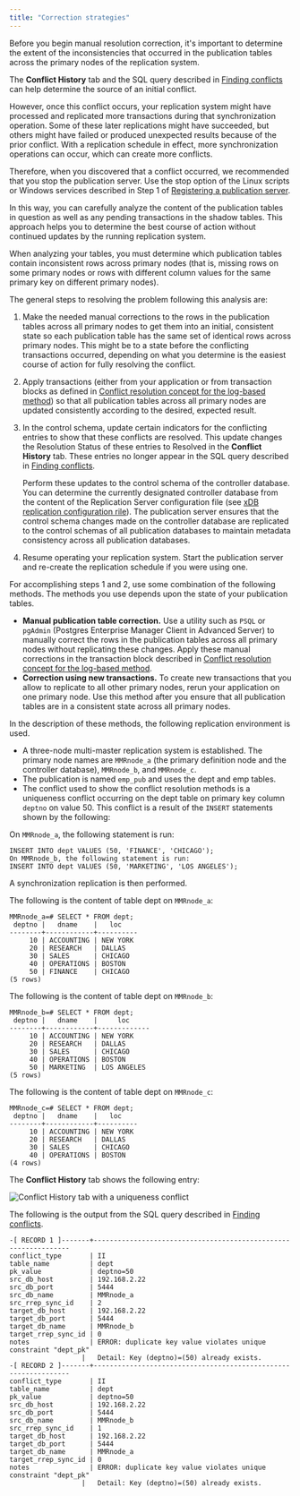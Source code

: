 ```yaml
---
title: "Correction strategies"
---
```


<div id="overview_correction_strategies_log_based" class="registered_link"></div>

Before you begin manual resolution correction, it's important to determine the extent of the inconsistencies that occurred in the publication tables across the primary nodes of the replication system.

The **Conflict History** tab and the SQL query described in [Finding conflicts](../09_manual_conflict_resolution_trigger_based_method/01_find_conflict/#find_conflict) can help determine the source of an initial conflict.

However, once this conflict occurs, your replication system might have processed and replicated more transactions during that synchronization operation. Some of these later replications might have succeeded, but others might have failed or produced unexpected results because of the prior conflict. With a replication schedule in effect, more synchronization operations can occur, which can create more conflicts.

Therefore, when you discovered that a conflict occurred, we recommended that you stop the publication server. Use the stop option of the Linux scripts or Windows services described in Step 1 of [Registering a publication server](../../../05_smr_operation/02_creating_publication/01_registering_publication_server/#registering_publication_server). 

In this way, you can carefully analyze the content of the publication tables in question as well as any pending transactions in the shadow tables. This approach helps you to determine the best course of action without continued updates by the running replication system.

When analyzing your tables, you must determine which publication tables contain inconsistent rows across primary nodes (that is, missing rows on some primary nodes or rows with different column values for the same primary key on different primary nodes).

The general steps to resolving the problem following this analysis are:

1.  Make the needed manual corrections to the rows in the publication tables across all primary nodes to get them into an initial, consistent state so each publication table has the same set of identical rows across primary nodes. This might be to a state before the conflicting transactions occurred, depending on what you determine is the easiest course of action for fully resolving the conflict.

1.  Apply transactions (either from your application or from transaction blocks as defined in [Conflict resolution concept for the log-based method](02_conflict_resolution_for_log_based/#conflict_resolution_for_log_based)) so that all publication tables across all primary nodes are updated consistently according to the desired, expected result.

1.  In the control schema, update certain indicators for the conflicting entries to show that these conflicts are resolved. This update changes the Resolution Status of these entries to Resolved in the **Conflict History** tab. These entries no longer appear in the SQL query described in [Finding conflicts](01_finding_conflict/#finding_conflict).

     Perform these updates to the control schema of the controller database. You can determine the currently designated controller database from the content of the Replication Server configuration file (see [xDB replication configuration rile](../../../02_overview/03_replication_server_components_and_architecture/01_physical_components/#xdb_replication_conf_file)). The publication server ensures that the control schema changes made on the controller database are replicated to the control schemas of all publication databases to maintain metadata consistency across all publication databases.

1.  Resume operating your replication system. Start the publication server and re-create the replication schedule if you were using one.

For accomplishing steps 1 and 2, use some combination of the following methods. The methods you use depends upon the state of your publication tables.

-   **Manual publication table correction.** Use a utility such as `PSQL` or `pgAdmin` (Postgres Enterprise Manager Client in Advanced Server) to manually correct the rows in the publication tables across all primary nodes without replicating these changes. Apply these manual corrections in the transaction block described in [Conflict resolution concept for the log-based method](02_conflict_resolution_for_log_based/#conflict_resolution_for_log_based).
-   **Correction using new transactions.** To create new transactions that you allow to replicate to all other primary nodes, rerun your application on one primary node. Use this method after you ensure that all publication tables are in a consistent state across all primary nodes.

In the description of these methods, the following replication environment is used.

-   A three-node multi-master replication system is established. The primary node names are `MMRnode_a` (the primary definition node and the controller database), `MMRnode_b`, and `MMRnode_c`.
-   The publication is named `emp_pub` and uses the dept and emp tables.
-   The conflict used to show the conflict resolution methods is a uniqueness conflict occurring on the dept table on primary key column `deptno` on value 50. This conflict is a result of the `INSERT` statements shown by the following:

On `MMRnode_a`, the following statement is run:

```shell
INSERT INTO dept VALUES (50, 'FINANCE', 'CHICAGO');
On MMRnode_b, the following statement is run:
INSERT INTO dept VALUES (50, 'MARKETING', 'LOS ANGELES');
```

A synchronization replication is then performed.

The following is the content of table dept on `MMRnode_a`:

```shell
MMRnode_a=# SELECT * FROM dept;
 deptno |   dname    |   loc
--------+------------+----------
     10 | ACCOUNTING | NEW YORK
     20 | RESEARCH   | DALLAS
     30 | SALES      | CHICAGO
     40 | OPERATIONS | BOSTON
     50 | FINANCE    | CHICAGO
(5 rows)
```

The following is the content of table dept on `MMRnode_b`:

```shell
MMRnode_b=# SELECT * FROM dept;
 deptno |   dname    |     loc
--------+------------+-------------
     10 | ACCOUNTING | NEW YORK
     20 | RESEARCH   | DALLAS
     30 | SALES      | CHICAGO
     40 | OPERATIONS | BOSTON
     50 | MARKETING  | LOS ANGELES
(5 rows)
```

The following is the content of table dept on `MMRnode_c`:

```shell
MMRnode_c=# SELECT * FROM dept;
 deptno |   dname    |   loc
--------+------------+----------
     10 | ACCOUNTING | NEW YORK
     20 | RESEARCH   | DALLAS
     30 | SALES      | CHICAGO
     40 | OPERATIONS | BOSTON
(4 rows)
```

The **Conflict History** tab shows the following entry:

![Conflict History tab with a uniqueness conflict](../../../images/image160.png)

The following is the output from the SQL query described in [Finding conflicts](../09_manual_conflict_resolution_trigger_based_method/01_find_conflict/#find_conflict).

```shell
-[ RECORD 1 ]-------+----------------------------------------------------------------
conflict_type       | II
table_name          | dept
pk_value            | deptno=50
src_db_host         | 192.168.2.22
src_db_port         | 5444
src_db_name         | MMRnode_a
src_rrep_sync_id    | 2
target_db_host      | 192.168.2.22
target_db_port      | 5444
target_db_name      | MMRnode_b
target_rrep_sync_id | 0
notes               | ERROR: duplicate key value violates unique constraint "dept_pk"
                  |   Detail: Key (deptno)=(50) already exists.
-[ RECORD 2 ]-------+----------------------------------------------------------------
conflict_type       | II
table_name          | dept
pk_value            | deptno=50
src_db_host         | 192.168.2.22
src_db_port         | 5444
src_db_name         | MMRnode_b
src_rrep_sync_id    | 1
target_db_host      | 192.168.2.22
target_db_port      | 5444
target_db_name      | MMRnode_a
target_rrep_sync_id | 0
notes               | ERROR: duplicate key value violates unique constraint "dept_pk"
                  |   Detail: Key (deptno)=(50) already exists.
```
